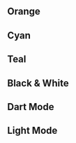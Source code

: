 
<Meta title="Colors" />

## Orange
<ColorPalette>
  <ColorItem
    title="orange"
    colors={FOUNDATION.color.orange}
  />
</ColorPalette>

## Cyan
<ColorPalette>
  <ColorItem
    title="cyan"
    colors={FOUNDATION.color.cyan}
  />
</ColorPalette>

## Teal
<ColorPalette>
  <ColorItem
    title="teal"
    colors={FOUNDATION.color.teal}
  />
</ColorPalette>

## Black & White
<ColorPalette>
  <ColorItem
    title="black"
    colors={{
      white: FOUNDATION.color.white,
      black: FOUNDATION.color.black,
    }}
  />
</ColorPalette>

## Dart Mode

<ColorPalette>
  <ColorItem
    title="theme.dark.primary"
    colors={{ dart: TOKEN.color.dark.primary, foreground: TOKEN.color.dark.foreground.primary, background: TOKEN.color.dark.background.primary }}
  />
</ColorPalette>

## Light Mode

<ColorPalette>
  <ColorItem
    title="theme.light.primary"
    colors={{ dart: TOKEN.color.light.primary, foreground: TOKEN.color.light.foreground.primary, background: TOKEN.color.light.background.primary }}
  />
</ColorPalette>

